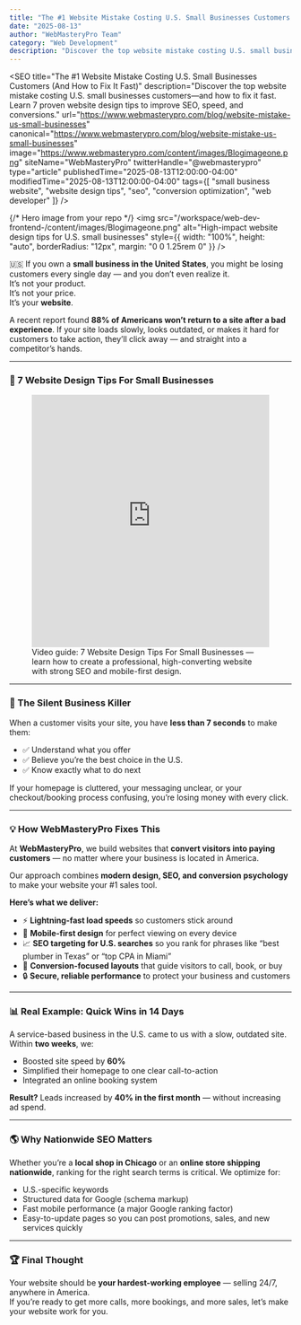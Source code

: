 ```yaml
---
title: "The #1 Website Mistake Costing U.S. Small Businesses Customers (And How to Fix It Fast)"
date: "2025-08-13"
author: "WebMasteryPro Team"
category: "Web Development"
description: "Discover the top website mistake costing U.S. small businesses customers—and how to fix it fast. Learn 7 proven website design tips to improve SEO, speed, and conversions."
---
```



<SEO
  title="The #1 Website Mistake Costing U.S. Small Businesses Customers (And How to Fix It Fast)"
  description="Discover the top website mistake costing U.S. small businesses customers—and how to fix it fast. Learn 7 proven website design tips to improve SEO, speed, and conversions."
  url="https://www.webmasterypro.com/blog/website-mistake-us-small-businesses"
  canonical="https://www.webmasterypro.com/blog/website-mistake-us-small-businesses"
  image="https://www.webmasterypro.com/content/images/Blogimageone.png"
  siteName="WebMasteryPro"
  twitterHandle="@webmasterypro"
  type="article"
  publishedTime="2025-08-13T12:00:00-04:00"
  modifiedTime="2025-08-13T12:00:00-04:00"
  tags={[
    "small business website",
    "website design tips",
    "seo",
    "conversion optimization",
    "web developer"
  ]}
/>

{/* Hero image from your repo */}
<picture>
  <source srcSet="/workspace/web-dev-frontend-/content/images/Blogimageone.png" type="image/png" />
  <img
    src="/workspace/web-dev-frontend-/content/images/Blogimageone.png"
    alt="High-impact website design tips for U.S. small businesses"
    style={{ width: "100%", height: "auto", borderRadius: "12px", margin: "0 0 1.25rem 0" }}
  />
</picture>

🇺🇸 If you own a **small business in the United States**, you might be losing customers every single day — and you don’t even realize it.  
It’s not your product.  
It’s not your price.  
It’s your **website**.

A recent report found **88% of Americans won’t return to a site after a bad experience**. If your site loads slowly, looks outdated, or makes it hard for customers to take action, they’ll click away — and straight into a competitor’s hands.

---

### 🎥 7 Website Design Tips For Small Businesses

<figure>
  <iframe
    width="100%"
    height="450"
    src="https://www.youtube.com/embed/kvcEhzoipZs"
    title="7 Website Design Tips For Small Businesses - Improve Your Online Presence, SEO, and Conversions"
    frameBorder="0"
    allow="accelerometer; autoplay; clipboard-write; encrypted-media; gyroscope; picture-in-picture; web-share"
    allowFullScreen
  ></iframe>
  <figcaption>
    Video guide: 7 Website Design Tips For Small Businesses — learn how to create a professional, high-converting website with strong SEO and mobile-first design.
  </figcaption>
</figure>

---

### 🚫 The Silent Business Killer

When a customer visits your site, you have **less than 7 seconds** to make them:
- ✅ Understand what you offer  
- ✅ Believe you’re the best choice in the U.S.  
- ✅ Know exactly what to do next

If your homepage is cluttered, your messaging unclear, or your checkout/booking process confusing, you’re losing money with every click.

---

### 💡 How WebMasteryPro Fixes This

At **WebMasteryPro**, we build websites that **convert visitors into paying customers** — no matter where your business is located in America.

Our approach combines **modern design, SEO, and conversion psychology** to make your website your #1 sales tool.

**Here’s what we deliver:**
- ⚡ **Lightning-fast load speeds** so customers stick around  
- 📱 **Mobile-first design** for perfect viewing on every device  
- 📈 **SEO targeting for U.S. searches** so you rank for phrases like “best plumber in Texas” or “top CPA in Miami”  
- 🎯 **Conversion-focused layouts** that guide visitors to call, book, or buy  
- 🔒 **Secure, reliable performance** to protect your business and customers

---

### 📊 Real Example: Quick Wins in 14 Days

A service-based business in the U.S. came to us with a slow, outdated site. Within **two weeks**, we:
- Boosted site speed by **60%**
- Simplified their homepage to one clear call-to-action
- Integrated an online booking system

**Result?** Leads increased by **40% in the first month** — without increasing ad spend.

---

### 🌎 Why Nationwide SEO Matters

Whether you’re a **local shop in Chicago** or an **online store shipping nationwide**, ranking for the right search terms is critical. We optimize for:
- U.S.-specific keywords  
- Structured data for Google (schema markup)  
- Fast mobile performance (a major Google ranking factor)  
- Easy-to-update pages so you can post promotions, sales, and new services quickly

---

### 🏆 Final Thought

Your website should be **your hardest-working employee** — selling 24/7, anywhere in America.  
If you’re ready to get more calls, more bookings, and more sales, let’s make your website work for you.
